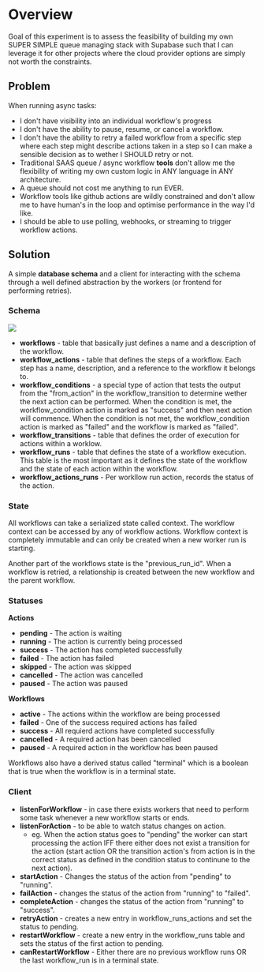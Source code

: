 

# Overview
Goal of this experiment is to assess the feasibility of building my own SUPER SIMPLE queue managing stack with Supabase such that I can leverage it for other projects where the cloud provider options are simply not worth the constraints.


## Problem

When running async tasks:
- I don't have visibility into an individual workflow's progress
- I don't have the ability to pause, resume, or cancel a workflow.
- I don't have the ability to retry a failed workflow from a specific step where each step might describe actions taken in a step so I can make a sensible decision as to wether I SHOULD retry or not.
- Traditional SAAS queue / async workflow **tools** don't allow me the flexibility of writing my own custom logic in ANY language in ANY architecture.
- A queue should not cost me anything to run EVER.
- Workflow tools like github actions are wildly constrained and don't allow me to have human's in the loop and optimise performance in the way I'd like.
- I should be able to use polling, webhooks, or streaming to trigger workflow actions.


## Solution
A simple **database schema** and a client for interacting with the schema through a well defined abstraction by the workers (or frontend for performing retries).

### Schema
<img src={SchemaSVG} width={491} height={630} />

- **workflows** - table that basically just defines a name and a description of the workflow.
- **workflow_actions** - table that defines the steps of a workflow. Each step has a name, description, and a reference to the workflow it belongs to.
- **workflow_conditions** -
    a special type of action that tests the output from the "from_action" in the workflow_transition to determine wether the next action can be performed.
    When the condition is met, the workflow_condition action is marked as "success" and then next action will commence.
    When the condition is not met, the workflow_condition action is marked as "failed" and the workflow is marked as "failed".
- **workflow_transitions** - table that defines the order of execution for actions within a worklow.
- **workflow_runs** - table that defines the state of a workflow execution. This table is the most important as it defines the state of the workflow and the state of each action within the workflow.
- **workflow_actions_runs** - Per workllow run action, records the status of the action.

### State
All workflows can take a serialized state called context. The workflow context can be accessed by any of workflow actions.
Workflow context is completely immutable and can only be created when a new worker run is starting.

Another part of the workflows state is the "previous_run_id". When a workflow is retried, a relationship is created between the new workflow and the parent workflow.

### Statuses

**Actions**

- **pending** - The action is waiting
- **running** - The action is currently being processed
- **success** - The action has completed successfully
- **failed** - The action has failed
- **skipped** - The action was skipped
- **cancelled** - The action was cancelled
- **paused** - The action was paused

**Workflows**
- **active** - The actions within the workflow are being processed
- **failed** - One of the success required actions has failed
- **success** - All requierd actions have completed successfully
- **cancelled** - A required action has been cancelled
- **paused** - A required action in the workflow has been paused

Workflows also have a derived status called "terminal" which is a boolean that is true when the workflow is in a terminal state.



### Client
- **listenForWorkflow** - in case there exists workers that need to perform some task whenever a new workflow starts or ends.
- **listenForAction** - to be able to watch status changes on action.
    - eg. When the action status goes to "pending" the worker can start processing the action IFF there either does not exist a transition for the action (start action OR the transition action's from action is in the correct status as defined in the condition status to continune to the next action).
- **startAction** - Changes the status of the action from "pending" to "running".
- **failAction** - changes the status of the action from "running" to "failed".
- **completeAction** - changes the status of the action from "running" to "success".
- **retryAction** - creates a new entry in workflow_runs_actions and set the status to pending.
- **restartWorkflow** - create a new entry in the workflow_runs table and sets the status of the first action to pending.
- **canRestartWorkflow** - Either there are no previous workflow runs OR the last workflow_run is in a terminal state.


<WorkflowController />
